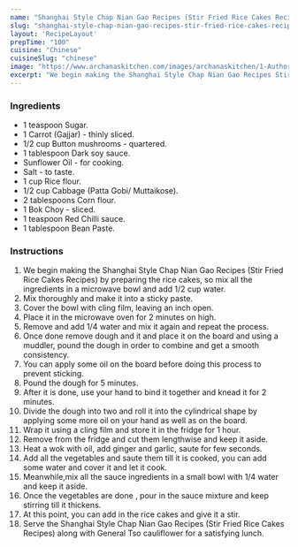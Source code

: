 ---
name: "Shanghai Style Chap Nian Gao Recipes (Stir Fried Rice Cakes Recipes)"
slug: "shanghai-style-chap-nian-gao-recipes-stir-fried-rice-cakes-recipes"
layout: 'RecipeLayout'
prepTime: "100"
cuisine: "Chinese"
cuisineSlug: "chinese"
image: "https://www.archanaskitchen.com/images/archanaskitchen/1-Author/sibyl_sunitha/Shanghai_Style_Chap_Nian_Gao_Recipes_Stir_Fried_Rice_Cakes_Recipes.jpg"
excerpt: "We begin making the Shanghai Style Chap Nian Gao Recipes Stir Fried Rice Cakes Recipes by preparing the rice cakes, so mix all the ingredients in a microwave bowl and add 12 cup water"
---

### Ingredients

- 1 teaspoon Sugar.
- 1 Carrot (Gajjar) - thinly sliced.
- 1/2 cup Button mushrooms - quartered.
- 1 tablespoon Dark soy sauce.
- Sunflower Oil - for cooking.
- Salt - to taste.
- 1 cup Rice flour.
- 1/2 cup Cabbage (Patta Gobi/ Muttaikose).
- 2 tablespoons Corn flour.
- 1 Bok Choy - sliced.
- 1 teaspoon Red Chilli sauce.
- 1 tablespoon Bean Paste.

### Instructions

1. We begin making the Shanghai Style Chap Nian Gao Recipes (Stir Fried Rice Cakes Recipes) by preparing the rice cakes, so mix all the ingredients in a microwave bowl and add 1/2 cup water.
1. Mix thoroughly and make it into a sticky paste.
1. Cover the bowl with cling film, leaving an inch open.
1. Place it in the microwave oven for 2 minutes on high.
1. Remove and add 1/4 water and mix it again and repeat the process.
1. Once done remove dough and it and place it on the board and using a muddler, pound the dough in order to combine and get a smooth consistency.
1. You can apply some oil on the board before doing this process to prevent sticking.
1. Pound the dough for 5 minutes.
1. After it is done, use your hand to bind it together and knead it for 2 minutes.
1. Divide the dough into two and roll it into the cylindrical shape by applying some more oil on your hand as well as on the board.
1. Wrap it using a cling film and store it in the fridge for 1 hour.
1. Remove from the fridge and cut them lengthwise and keep it aside.
1. Heat a wok with oil, add ginger and garlic, saute for few seconds.
1. Add all the vegetables and saute them till it is cooked, you can add some water and cover it and let it cook.
1. Meanwhile,mix all the sauce ingredients in a small bowl with 1/4 water and keep it aside.
1. Once the vegetables are done , pour in the sauce mixture and keep stirring till it thickens.
1. At this point, you can add in the rice cakes and give it a stir.
1. Serve the Shanghai Style Chap Nian Gao Recipes (Stir Fried Rice Cakes Recipes) along with General Tso cauliflower for a satisfying lunch.
